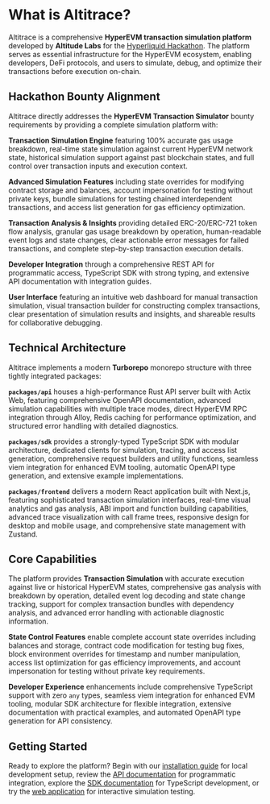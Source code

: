# What is Altitrace?

Altitrace is a comprehensive **HyperEVM transaction simulation platform** developed by **Altitude Labs** for the [Hyperliquid Hackathon](https://taikai.network/en/hl-hackathon-organizers/hackathons/hl-hackathon/overview). The platform serves as essential infrastructure for the HyperEVM ecosystem, enabling developers, DeFi protocols, and users to simulate, debug, and optimize their transactions before execution on-chain.

## Hackathon Bounty Alignment

Altitrace directly addresses the **HyperEVM Transaction Simulator** bounty requirements by providing a complete simulation platform with:

**Transaction Simulation Engine** featuring 100% accurate gas usage breakdown, real-time state simulation against current HyperEVM network state, historical simulation support against past blockchain states, and full control over transaction inputs and execution context.

**Advanced Simulation Features** including state overrides for modifying contract storage and balances, account impersonation for testing without private keys, bundle simulations for testing chained interdependent transactions, and access list generation for gas efficiency optimization.

**Transaction Analysis & Insights** providing detailed ERC-20/ERC-721 token flow analysis, granular gas usage breakdown by operation, human-readable event logs and state changes, clear actionable error messages for failed transactions, and complete step-by-step transaction execution details.

**Developer Integration** through a comprehensive REST API for programmatic access, TypeScript SDK with strong typing, and extensive API documentation with integration guides.

**User Interface** featuring an intuitive web dashboard for manual transaction simulation, visual transaction builder for constructing complex transactions, clear presentation of simulation results and insights, and shareable results for collaborative debugging.

## Technical Architecture

Altitrace implements a modern **Turborepo** monorepo structure with three tightly integrated packages:

**`packages/api`** houses a high-performance Rust API server built with Actix Web, featuring comprehensive OpenAPI documentation, advanced simulation capabilities with multiple trace modes, direct HyperEVM RPC integration through Alloy, Redis caching for performance optimization, and structured error handling with detailed diagnostics.

**`packages/sdk`** provides a strongly-typed TypeScript SDK with modular architecture, dedicated clients for simulation, tracing, and access list generation, comprehensive request builders and utility functions, seamless viem integration for enhanced EVM tooling, automatic OpenAPI type generation, and extensive example implementations.

**`packages/frontend`** delivers a modern React application built with Next.js, featuring sophisticated transaction simulation interfaces, real-time visual analytics and gas analysis, ABI import and function building capabilities, advanced trace visualization with call frame trees, responsive design for desktop and mobile usage, and comprehensive state management with Zustand.

## Core Capabilities

The platform provides **Transaction Simulation** with accurate execution against live or historical HyperEVM states, comprehensive gas analysis with breakdown by operation, detailed event log decoding and state change tracking, support for complex transaction bundles with dependency analysis, and advanced error handling with actionable diagnostic information.

**State Control Features** enable complete account state overrides including balances and storage, contract code modification for testing bug fixes, block environment overrides for timestamp and number manipulation, access list optimization for gas efficiency improvements, and account impersonation for testing without private key requirements.

**Developer Experience** enhancements include comprehensive TypeScript support with zero `any` types, seamless viem integration for enhanced EVM tooling, modular SDK architecture for flexible integration, extensive documentation with practical examples, and automated OpenAPI type generation for API consistency.

## Getting Started

Ready to explore the platform? Begin with our [installation guide](/installation) for local development setup, review the [API documentation](/api) for programmatic integration, explore the [SDK documentation](/sdk) for TypeScript development, or try the [web application](/webapp) for interactive simulation testing.